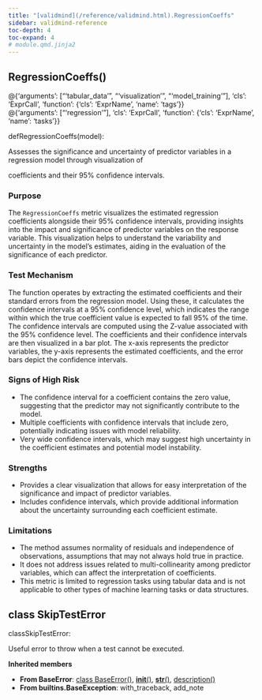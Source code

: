 ```yaml
---
title: "[validmind](/reference/validmind.html).RegressionCoeffs"
sidebar: validmind-reference
toc-depth: 4
toc-expand: 4
# module.qmd.jinja2
---
```


<!-- function.qmd.jinja2 -->

## RegressionCoeffs[()]{.muted}

<!-- signatures.jinja2 -->

::: {.signature}

<div class="decorator">@<!-- types.jinja2 - format_type --><span class="n">{'arguments': ["'tabular_data'", "'visualization'", "'model_training'"], 'cls': 'ExprCall', 'function': {'cls': 'ExprName', 'name': 'tags'}}</span></div><div class="decorator">@<!-- types.jinja2 - format_type --><span class="n">{'arguments': ["'regression'"], 'cls': 'ExprCall', 'function': {'cls': 'ExprName', 'name': 'tasks'}}</span></div>
<span class="kw">def</span><span class="name">RegressionCoeffs</span>(<span class="param"><span class="n">model</span></span>):

:::

<!-- docstring.jinja2 -->

Assesses the significance and uncertainty of predictor variables in a regression model through visualization of

coefficients and their 95% confidence intervals.

### Purpose

The `RegressionCoeffs` metric visualizes the estimated regression coefficients alongside their 95% confidence intervals, providing insights into the impact and significance of predictor variables on the response variable. This visualization helps to understand the variability and uncertainty in the model's estimates, aiding in the evaluation of the significance of each predictor.

### Test Mechanism

The function operates by extracting the estimated coefficients and their standard errors from the regression model. Using these, it calculates the confidence intervals at a 95% confidence level, which indicates the range within which the true coefficient value is expected to fall 95% of the time. The confidence intervals are computed using the Z-value associated with the 95% confidence level. The coefficients and their confidence intervals are then visualized in a bar plot. The x-axis represents the predictor variables, the y-axis represents the estimated coefficients, and the error bars depict the confidence intervals.

### Signs of High Risk

- The confidence interval for a coefficient contains the zero value, suggesting that the predictor may not significantly contribute to the model.
- Multiple coefficients with confidence intervals that include zero, potentially indicating issues with model reliability.
- Very wide confidence intervals, which may suggest high uncertainty in the coefficient estimates and potential model instability.

### Strengths

- Provides a clear visualization that allows for easy interpretation of the significance and impact of predictor variables.
- Includes confidence intervals, which provide additional information about the uncertainty surrounding each coefficient estimate.

### Limitations

- The method assumes normality of residuals and independence of observations, assumptions that may not always hold true in practice.
- It does not address issues related to multi-collinearity among predictor variables, which can affect the interpretation of coefficients.
- This metric is limited to regression tasks using tabular data and is not applicable to other types of machine learning tasks or data structures.

<!-- class.qmd.jinja2 -->

## [class]{.muted} SkipTestError

<!-- signatures.jinja2 -->

::: {.signature}

<span class="kw">class</span><span class="name">SkipTestError</span>:

:::

<!-- docstring.jinja2 -->

Useful error to throw when a test cannot be executed.

**Inherited members**

- **From BaseError**: [class BaseError[()]{.muted}](#class-baseerror), [__init__[()]{.muted}](#__init__), [__str__[()]{.muted}](#__str__), [description[()]{.muted}](#description)
- **From builtins.BaseException**: with_traceback, add_note
